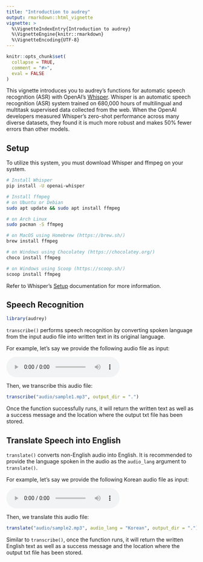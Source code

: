 ```yaml
---
title: "Introduction to audrey"
output: rmarkdown::html_vignette
vignette: >
  %\VignetteIndexEntry{Introduction to audrey}
  %\VignetteEngine{knitr::rmarkdown}
  %\VignetteEncoding{UTF-8}
---
```


```r
knitr::opts_chunk$set(
  collapse = TRUE,
  comment = "#>",
  eval = FALSE
)
```

This vignette introduces you to audrey's functions for automatic speech recognition (ASR) with OpenAI's [Whisper](https://openai.com/research/whisper). Whisper is an automatic speech recognition (ASR) system trained on 680,000 hours of multilingual and multitask supervised data collected from the web. When the OpenAI developers measured Whisper’s zero-shot performance across many diverse datasets, they found it is much more robust and makes 50% fewer errors than other models.

## Setup

To utilize this system, you must download Whisper and ffmpeg on your system. 

```bash
# Install Whisper
pip install -U openai-whisper

# Install ffmpeg
# on Ubuntu or Debian
sudo apt update && sudo apt install ffmpeg

# on Arch Linux
sudo pacman -S ffmpeg

# on MacOS using Homebrew (https://brew.sh/)
brew install ffmpeg

# on Windows using Chocolatey (https://chocolatey.org/)
choco install ffmpeg

# on Windows using Scoop (https://scoop.sh/)
scoop install ffmpeg
```

Refer to Whisper's [Setup](https://github.com/openai/whisper#setup) documentation for more information.

## Speech Recognition

```r
library(audrey)
```

`transcribe()` performs speech recognition by converting spoken language from the input audio file into written text in its original language. 

For example, let's say we provide the following audio file as input:

<audio controls>
    <source src="audio/sample1.mp3" type="audio/mp3"/>
</audio>

Then, we transcribe this audio file:

```r
transcribe("audio/sample1.mp3", output_dir = ".")
```

Once the function successfully runs, it will return the written text as well as a success message and the location where the output txt file has been stored. 


## Translate Speech into English

`translate()` converts non-English audio into English. It is recommended to provide the language spoken in the audio as the `audio_lang` argument to `translate()`. 

For example, let's say we provide the following Korean audio file as input:

<audio controls>
    <source src="audio/sample2.mp3" type="audio/mp3"/>
</audio>

Then, we translate this audio file:

```r
translate("audio/sample2.mp3", audio_lang = "Korean", output_dir = ".")
```

Similar to `transcribe()`, once the function runs, it will return the written English text as well as a success message and the location where the output txt file has been stored. 



